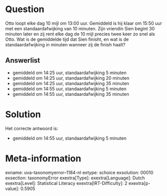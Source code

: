 Question
========

Otto loopt elke dag 10 mijl om 13:00 uur. Gemiddeld is hij klaar om
15:50 uur met een standaardafwijking van 10 minuten. Zijn vriendin Sien
begint 30 minuten later en zij rent elke dag de 10 mijl precies twee
keer zo snel als Otto. Wat is de gemiddelde tijd dat Sien finisht, en
wat is de standaardafwijking in minuten wanneer zij de finish haalt?

Answerlist
----------

* gemiddeld om 14:25 uur, standaardafwijking 5 minuten
* gemiddeld om 14:25 uur, standaardafwijking 20 minuten
* gemiddeld om 14:25 uur, standaardafwijking 35 minuten
* gemiddeld om 14:55 uur, standaardafwijking 5 minuten
* gemiddeld om 14:55 uur, standaardafwijking 35 minuten

Solution
========

Het correcte antwoord is: 

* gemiddeld om 14:55 uur, standaardafwijking 5 minuten

Meta-information
================
exname: uva-taxonomyerror--1184-nl
extype: schoice
exsolution: 00010
exsection: taxonomyError 
exextra[Type]: 
exextra[Language]: Dutch
exextra[Level]: Statistical Literacy
exextra[IRT-Difficulty]: 2
exextra[p-value]: 0.5905
